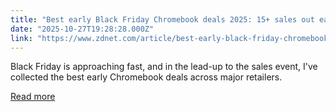 ```yaml
---
title: "Best early Black Friday Chromebook deals 2025: 15+ sales out early"
date: "2025-10-27T19:28:28.000Z"
link: "https://www.zdnet.com/article/best-early-black-friday-chromebook-deals-2025/"
---
```


Black Friday is approaching fast, and in the lead-up to the sales event, I've collected the best early Chromebook deals across major retailers.

[Read more](https://www.zdnet.com/article/best-early-black-friday-chromebook-deals-2025/)

